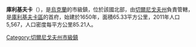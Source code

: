 {{Unreferenced|time=2015-09-16T02:29:06+00:00}}
{{Coord|51|22|29|N|31|38|37|E|display=title}}

'''庫利基夫卡'''（{{lang-uk|Куликівка}}），是[[烏克蘭|烏克蘭]]的市級鎮，位於該國北部，由[[切爾尼戈夫州|切爾尼戈夫州]]負責管轄，是[[庫利基夫卡區|庫利基夫卡區]]的首府，始建於1650年，面積65.33平方公里，2011年人口5,567，人口密度每平方公里85.21人。

{{DEFAULTSORT:Куликівка}}
[[Category:切爾尼戈夫州市級鎮|Category:切爾尼戈夫州市級鎮]]


{{Chernihiv-geo-stub}}